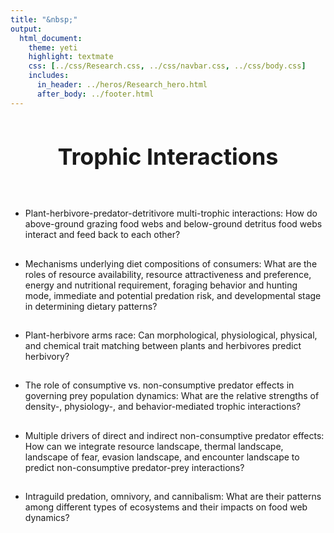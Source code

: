 ```yaml
---
title: "&nbsp;"
output:
  html_document:
    theme: yeti
    highlight: textmate
    css: [../css/Research.css, ../css/navbar.css, ../css/body.css]
    includes:
      in_header: ../heros/Research_hero.html
      after_body: ../footer.html
---
```


<style>
h1 {text-align: center !important; 
   font-weight: bold !important; 
   font-size: 36px !important;
   line-height: 1.5em;}
   
h2 {font-weight: bold !important;} 
   
.External_link{
  border-radius: 5px;
  border: none;
  text-align: center;
  text-decoration: none;
  display: inline-block;
  width: 60px;
}
</style>

# Trophic Interactions

<br>

*	Plant-herbivore-predator-detritivore multi-trophic interactions: How do above-ground grazing food webs and below-ground detritus food webs interact and feed back to each other?

<div style="height: 0.1em;"></div>

*	Mechanisms underlying diet compositions of consumers: What are the roles of resource availability, resource attractiveness and preference, energy and nutritional requirement, foraging behavior and hunting mode, immediate and potential predation risk, and developmental stage in determining dietary patterns?

<div style="height: 0.1em;"></div>

*	Plant-herbivore arms race: Can morphological, physiological, physical, and chemical trait matching between plants and herbivores predict herbivory?

<div style="height: 0.1em;"></div>

*	The role of consumptive vs. non-consumptive predator effects in governing prey population dynamics: What are the relative strengths of density-, physiology-, and behavior-mediated trophic interactions?

<div style="height: 0.1em;"></div>

*	Multiple drivers of direct and indirect non-consumptive predator effects: How  can we integrate resource landscape, thermal landscape, landscape of fear, evasion landscape, and encounter landscape to predict non-consumptive predator-prey interactions?

<div style="height: 0.1em;"></div>

*	Intraguild predation, omnivory, and cannibalism: What are their patterns among different types of ecosystems and their impacts on food web dynamics?


